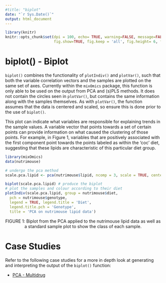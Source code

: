 ---
#title: "biplot"
date: "`r Sys.Date()`"
output: html_document
---

```{r global_options, include=FALSE}
library(knitr)
knitr::opts_chunk$set(dpi = 100, echo= TRUE, warning=FALSE, message=FALSE, #dev = 'jpeg',
                      fig.show=TRUE, fig.keep = 'all', fig.height= 6, fig.width=7)
```

# **biplot()** - Biplot

`biplot()` combines the functionality of `plotIndiv()` and `plotVar()`, such that both the variable correlation vectors and the samples are plotted on the same set of axes. Currently within the `mixOmics` package, this function is only able to be used on the output from PCA and (s)PLS methods. It does not contain the circles seen in `plotVar()`, but contains the same information along with the samples themselves. As with `plotVar()`, the function assumes that the data is centered and scaled, so ensure this is done prior to the use of `biplot()`.

This plot can indicate what variables are responsible for explaining trends in the sample values. A variable vector that points towards a set of certain points can provide information on what caused the clustering of those points. For example, in Figure 1, variables that are positively associated with the first component point towards the points labeled as within the 'coc' diet, suggesting that these lipids are characteristic of this particular diet group. 

``` {r, fig.show = "hold", out.width = "49%"}
library(mixOmics)
data(nutrimouse)

# undergo the pca method
scale.pca.lipid <- pca(nutrimouse$lipid, ncomp = 3, scale = TRUE, center = TRUE) 

biplot(scale.pca.lipid) # produce the biplot
# plot the samples and colour according to their diet
plotIndiv(scale.pca.lipid, group = nutrimouse$diet,
  pch = nutrimouse$genotype,
  legend = TRUE, legend.title = 'Diet',
  legend.title.pch = 'Genotype',
  title = 'PCA on nutrimouse lipid data')
```

<p style="text-align: center;">FIGURE 1: Biplot from the PCA applied to the nutrimouse lipid data as well as a standard sample plot to show the class of each sample.</p>

# Case Studies

Refer to the following case studies for a more in depth look at generating and interpreting the output of the `biplot()` function:

- [PCA - Multidrug](http://mixomics.org/case-studies/spca-multidrug-case-study/)






